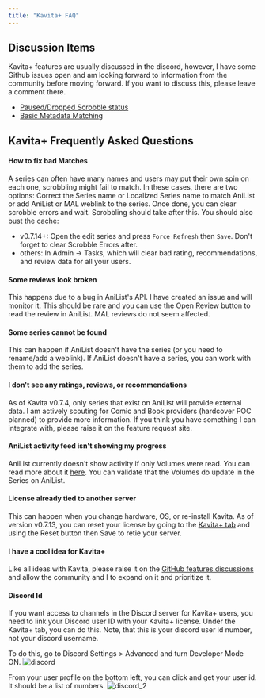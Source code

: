 ```yaml
---
title: "Kavita+ FAQ"
---
```


## Discussion Items
Kavita+ features are usually discussed in the discord, however, I have some Github issues open and am looking forward to information from the community before moving forward. If you want to discuss this, please leave a comment there.
- [Paused/Dropped Scrobble status](https://github.com/Kareadita/Kavita/issues/2447)
- [Basic Metadata Matching](https://github.com/Kareadita/Kavita/issues/2452)

## Kavita+ Frequently Asked Questions

#### How to fix bad Matches
A series can often have many names and users may put their own spin on each one, scrobbling might fail to match.
In these cases, there are two options: Correct the Series name or Localized Series name to match AniList or add AniList or MAL weblink to the series. 
Once done, you can clear scrobble errors and wait. Scrobbling should take after this. 
You should also bust the cache:
- v0.7.14+: Open the edit series and press `Force Refresh` then `Save`. Don't forget to clear Scrobble Errors after.
- others: In Admin -> Tasks, which will clear bad rating, recommendations, and review data for all your users.

#### Some reviews look broken
This happens due to a bug in AniList's API. I have created an issue and will monitor it. This should be rare and you can use the Open Review button to read the review in AniList. MAL reviews do not seem affected.

#### Some series cannot be found
This can happen if AniList doesn't have the series (or you need to rename/add a weblink). If AniList doesn't have a series, you can work with them to add the series. 

#### I don't see any ratings, reviews, or recommendations
As of Kavita v0.7.4, only series that exist on AniList will provide external data. I am actively scouting for Comic and Book providers (hardcover POC planned) to provide more information. If you think you have something I can integrate with, please raise it on the feature request site.

#### AniList activity feed isn't showing my progress
AniList currently doesn't show activity if only Volumes were read. You can read more about it [here](https://anilist.co/forum/thread/2586). You can validate that the Volumes do update in the Series on AniList. 

#### License already tied to another server
This can happen when you change hardware, OS, or re-install Kavita. As of version v0.7.13, you can reset your license by going to the [Kavita+ tab](../guides/admin-settings/kavita+.mdx) and using the Reset button then Save to retie your server.

#### I have a cool idea for Kavita+
Like all ideas with Kavita, please raise it on the [GitHub features discussions](https://github.com/Kareadita/Kavita/discussions) and allow the community and I to expand on it and prioritize it. 

#### Discord Id
If you want access to channels in the Discord server for Kavita+ users, you need to link your Discord user ID with your Kavita+ license. Under the Kavita+ tab, you can do this. Note, that this is your discord user id number, not your discord username. 

To do this, go to Discord Settings > Advanced and turn Developer Mode ON.
![discord](../../public/kavita+/discord.png "discord")

From your user profile on the bottom left, you can click and get your user id. It should be a list of numbers.
![discord_2](../../public/kavita+/discord2.png "discord_2")